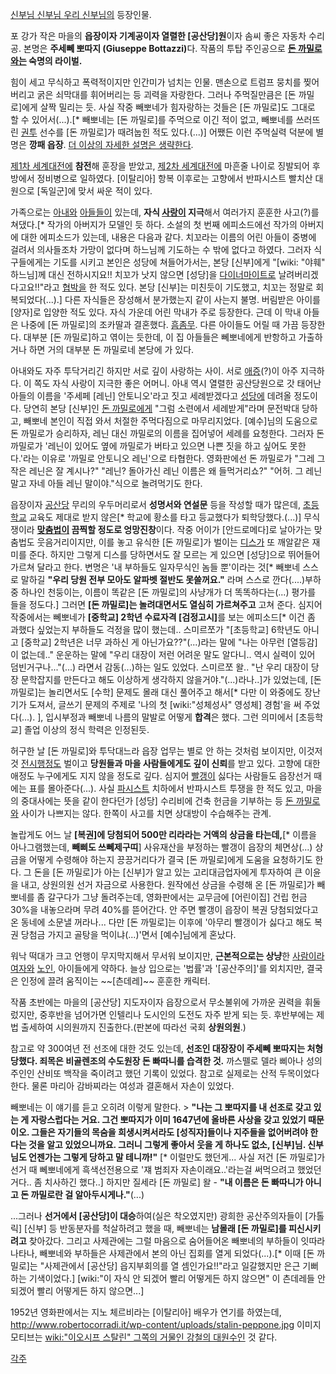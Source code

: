 {{{+1 '''Peppone''' }}}

[[신부님 신부님 우리 신부님]]의 등장인물.

포 강가 작은 마을의 '''읍장이자 기계공이자 열렬한 [공산당]원'''이자 솜씨 좋은 자동차 수리공.  
본명은 '''주세뻬 뽀따지 (Giuseppe Bottazzi)'''다. 작품의 투탑 주인공으로 '''[[돈 까밀로]]와는 숙명의 라이벌.'''

힘이 세고 무식하고 폭력적이지만 인간미가 넘치는 인물. 맨손으로 트럼프 뭉치를 찢어버리고 굵은 쇠막대를 휘어버리는 등 괴력을 자랑한다. 
그러나 주먹질만큼은 [돈 까밀로]에게 살짝 밀리는 듯. 사실 작중 빼뽀네가 힘자랑하는 것들은 [돈 까밀로]도 그대로 할 수 있어서(...).[* 빼뽀네는 [돈 까밀로]를 주먹으로 이긴 적이 없고, 빼뽀네를 쓰러뜨린 [[권투]] 선수를 [돈 까밀로]가 때려눕힌 적도 있다.(...)] 
어쨌든 이런 주먹실력 덕분에 별명은 '''깡패 읍장'''. [[더 이상의 자세한 설명은 생략한다]].

[[제1차 세계대전]]에 '''참전'''해 훈장을 받았고, [[제2차 세계대전]]에 마흔줄 나이로 징발되어 후방에서 정비병으로 일하였다. 
[이탈리아] 항복 이후로는 고향에서 반파시스트 빨치산 대원으로 [독일군]에 맞서 싸운 적이 있다.

가족으로는 [[아내]]와 [[아들]]들이 있는데, '''자식 [[사랑]]이 지극'''해서 여러가지 훈훈한 사고(?)를 쳐댔다.[* 작가의 아버지가 모델인 듯 하다. 소설의 첫 번째 에피소드에선 작가의 아버지에 대한 에피소드가 있는데, 내용은 다음과 같다. 치꼬라는 이름의 어린 아들이 중병에 걸려서 의사들조차 가망이 없다며 하느님께 기도하는 수 밖에 없다고 하였다. 그러자 식구들에게는 기도를 시키고 본인은 성당에 쳐들어가서는, 본당 [신부]에게 "[wiki: "야훼" 하느님]께 대신 전하시지요!! 치꼬가 낫지 않으면 [성당]을 [[다이너마이트]]로 날려버리겠다고요!!"라고 [[협박]]을 한 적도 있다. 본당 [신부]는 미친듯이 기도했고, 치꼬는 정말로 회복되었다(...).] 
다른 자식들은 장성해서 분가했는지 같이 사는지 불명. 버림받은 아이를 [양자]로 입양한 적도 있다. 자식 가운데 어린 막내가 주로 등장한다. 
근데 이 막내 아들은 나중에 [돈 까밀로]의 조카딸과 결혼했다. [[흠좀무]]. 다른 아이들도 어릴 때 가끔 등장한다. 
대부분 [돈 까밀로]하고 엮이는 듯한데, 이 집 아들들은 뻬뽀네에게 반항하고 가출하거나 하면 거의 대부분 돈 까밀로네 본당에 가 있다.

아내와도 자주 투닥거리긴 하지만 서로 깊이 사랑하는 사이. 서로 [[애증]](?)이 아주 지극하다. 이 쪽도 자식 사랑이 지극한 좋은 어머니. 
아내 역시 열렬한 공산당원으로 갓 태어난 아들의 이름을 '주세페 [레닌] 안토니오'라고 짓고 세례받겠다고 [[성당]]에 데려올 정도이다. 
당연히 본당 [신부]인 [[돈 까밀로]]에게 "그럼 소련에서 세례받게"라며 문전박대 당하고, 빼뽀네 본인이 직접 와서 처절한 주먹다짐으로 마무리지었다. 
[예수]님의 도움으로 돈 까밀로가 승리하자, 레닌 대신 까밀로의 이름을 집어넣어 세례를 요청한다. 그러자 돈 까밀로가 '레닌이 있어도 옆에 까밀로가 버타고 있으면 나쁜 짓을 하고 싶어도 못한다.'라는 이유로 '까밀로 안토니오 레닌'으로 타협한다. 영화판에선 돈 까밀로가 "그레 그 작은 레닌은 잘 계시나?" "레닌? 돌아가신 레닌 이름은 왜 들먹거리쇼?" "어허. 그 레닌 말고 자네 아들 레닌 말이야."식으로 놀려먹기도 한다.

읍장이자 [[공산당]] 무리의 우두머리로서 '''성명서와 연설문''' 등을 작성할 때가 많은데, [[초등학교]] 교육도 제대로 받지 않은[* 학교에 황소를 타고 등교했다가 퇴학당했다.(...)] 무식쟁이라 '''[[맞춤법]]이 끔찍할 정도로 엉망진창'''이다. 작중 어이가 [안드로메다]로 날아가는 맞춤법도 웃음거리이지만, 이를 놓고 유식한 [돈 까밀로]가 벌이는 [[디스]]가 또 깨알같은 재미를 준다. 
하지만 그렇게 디스를 당하면서도 잘 모르는 게 있으면 [성당]으로 뛰어들어 가르쳐 달라고 한다. 변명은 '내 부하들도 일자무식인 놈들 뿐'이라는 것[* 빼뽀네 스스로 말하길 '''"우리 당원 전부 모아도 알파벳 절반도 못쓸꺼요."''' 라며 스스로 깐다(....)부하 중 하나인 천둥이는, 이름이 똑같은 [돈 까밀로]의 사냥개가 더 똑똑하다는(...) 평가를 들을 정도다.]
그러면 '''[돈 까밀로]는 놀려대면서도 열심히 가르쳐주고''' 고쳐 준다.  심지어 작중에서는 뻬뽀네가 '''[중학교] 2학년 수료자격 [검정고시]'''를 보는 에피소드[* 이건 좀 과했다 싶었는지 부하들도 걱정을 많이 했는데.. 스미르쪼가 "[초등학교] 6학년도 아니고 [중학교] 2학년은 너무 과하신 게 아닌가요??"(...)라는 말에 "나는 아무런 [열등감]이 없는데.." 운운하는 말에 "우리 대장이 저런 어려운 말도 알다니.. 역시 실력이 있어 덤빈거구나..."(...) 라면서 감동(...)하는 일도 있었다.  스미르쪼 왈.. "난 우리 대장이 당장 문학잡지를 만든다고 해도 이상하게 생각하지 않을거야."(...)라나..]가 있었는데, [돈 까밀로]는 놀리면서도 [수학] 문제도 몰래 대신 풀어주고 해서[* 다만 이 와중에도 장난기가 도져서, 글쓰기 문제의 주제로 '나의 첫 [wiki:"성체성사" 영성체] 경험'을 써 주었다(...). ], 입시부정과 빼뽀네 나름의 말발로 어떻게 '''합격'''은 했다.  그런 의미에서 [초등학교] 졸업 이상의 정식 학력은 인정된듯.

허구한 날 [돈 까밀로]와 투닥대느라 읍장 업무는 별로 안 하는 것처럼 보이지만, 이것저것 [[전시행정]]도 벌이고 '''당원들과 마을 사람들에게도 깊이 신뢰'''를 받고 있다. 고향에 대한 애정도 누구에게도 지지 않을 정도로 깊다. 심지어 [[빨갱이]] 싫다는 사람들도 읍장선거 때에는 표를 몰아준다(...). 사실 [[파시스트]] 치하에서 반파시스트 투쟁을 한 적도 있고, 마을의 중대사에는 뜻을 같이 한다던가 [성당] 수리비에 건축 헌금을 기부하는 등 [[돈 까밀로]]와 사이가 나쁘지는 않다. 한쪽이 사고를 치면 상대방이 수습해주는 관계. 

놀랍게도 어느 날 '''[복권]에 당첨되어 500만 리라라는 거액의 상금을 타는데,'''[* 이름을 아나그램했는데, '''빼삐도 쓰뻬제구띠'''] 사유재산을 부정하는 빨갱이 읍장의 체면상(...) 상금을 어떻게 수령해야 하는지 끙끙거리다가 결국 [돈 까밀로]에게 도움을 요청하기도 한다. 그 돈을 [돈 까밀로]가 아는 [신부]가 알고 있는 고리대금업자에게 투자하여 큰 이윤을 내고, 상원의원 선거 자금으로 사용한다. 원작에선 상금을 수령해 온 [돈 까밀로]가 빼뽀네를 좀 갈구다가 그냥 돌려주는데, 영화판에서는 교무금에 [어린이집] 건립 헌금 30%을 내놓으라며 무려 40%를 뜯어간다. 안 주면 빨갱이 읍장이 복권 당첨되었다고 온 동네에 소문낼 꺼라나... 다만 [돈 까밀로]는 이후에 '아무리 빨갱이가 싫다고 해도 복권 당첨금 가지고 골탕을 먹이냐(...)'면서 [예수]님에게 혼났다.

워낙 떡대가 크고 언행이 무지막지해서 무서워 보이지만, '''근본적으로는 상냥'''한 [[사람]]이라 [[여자]]와 [[노인]], 아이들에게 약하다. 
늘상 입으로는 '법률'과 '[공산주의]'를 외치지만, 결국은 인정에 끌려 움직이는 ~~[츤데레]~~ 훈훈한 캐릭터.

작품 초반에는 마을의 [공산당] 지도자이자 읍장으로서 무소불위에 가까운 권력을 휘둘렀지만, 중후반을 넘어가면 인텔리나 도시인의 도전도 자주 받게 되는 듯. 
후반부에는 제법 출세하여 시의원까지 진출한다.(판본에 따라선 국회 '''상원의원'''.)

참고로 약 300여년 전 선조에 대한 것도 있는데, '''선조인 대장장이 주세뻬 뽀따지는 처형당했다. 죄목은 비골렌조의 수도원장 돈 빠따니를 습격한 것.''' 
까스뗄로 델라 삐아나 성의 주인인 산비또 백작을 죽이려고 했던 기록이 있었다. 참고로 실제로는 산적 두목이었다 한다. 물론 마리아 감바찌라는 여성과 결혼해서 자손이 있었다.

빼뽀네는 이 얘기를 듣고 오히려 이렇게 말한다.
> '''"나는 그 뽀따지를 내 선조로 갖고 있는 게 자랑스럽다는 거요. 그건 뽀따지가 이미 1647년에 올바른 사상을 갖고 있었기 때문이오. 그들은 자기들의 목숨을 희생시켜서라도 [성직자]들이나 지주들을 없어버려야 한다는 것을 알고 있었으니까요. 그러니 그렇게 좋아서 웃을 게 하나도 없소, [신부]님. 신부님도 언젠가는 그렇게 당하고 말 테니까!"''' [* 이럴만도 했던게... 사실 저건 [돈 까밀로]가 선거 때 뻬뽀네에게 흑색선전용으로 '쟤 범죄자 자손이래요..'라는걸 써먹으려고 했었던 거다.. 좀 치사하긴 했다..] 
하지만 질세라 [돈 까밀로] 왈 - '''"내 이름은 돈 빠따니가 아니고 돈 까밀로란 걸 알아두시게나."'''(...)

...그러나 '''선거에서 [공산당]이 대승'''하여(실은 착오였지만) 광희한 공산주의자들이 [가톨릭] [신부] 등 반동분자를 척살하려고 했을 때, 빼뽀네는 '''남몰래 [돈 까밀로]를 피신시키려고''' 찾아갔다. 그리고 사제관에는 그럴 마음으로 숨어들어온 빼뽀네의 부하들이 잇따라 나타나, 빼뽀네와 부하들은 사제관에서 본의 아닌 집회를 열게 되었다(...).[* 이때 [돈 까밀로]는 "사제관에서 [공산당] 읍지부회의를 열 셈인가요!!"라고 일갈했지만 은근 기뻐하는 기색이었다.]
[wiki:"이 자식 안 되겠어 빨리 어떻게든 하지 않으면" 이 츤데레들 안되겠어 빨리 어떻게든 하지 않으면...]

1952년 영화판에서는 지노 체르비라는 [이탈리아] 배우가 연기를 하였는데,
http://www.robertocorradi.it/wp-content/uploads/stalin-peppone.jpg
이미지 모티브는 [[wiki:"이오시프 스탈린" 그쪽의 거물인 강철의 대원수]]인 것 같다.


[[각주]]

